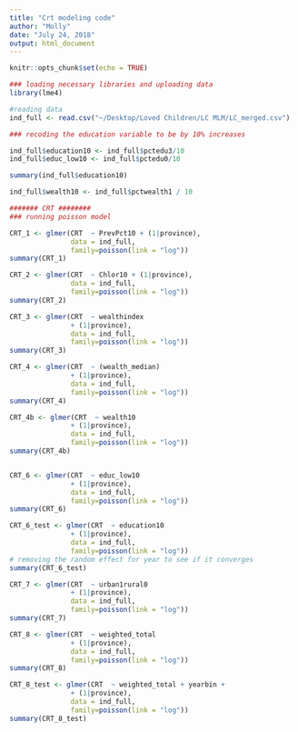 ```yaml
---
title: "Crt modeling code"
author: "Molly"
date: "July 24, 2018"
output: html_document
---
```


```r
knitr::opts_chunk$set(echo = TRUE)
```

```r
### loading necessary libraries and uploading data
library(lme4)

#reading data 
ind_full <- read.csv("~/Desktop/Loved Children/LC MLM/LC_merged.csv")
```

```r
### recoding the education variable to be by 10% increases 

ind_full$education10 <- ind_full$pctedu3/10
ind_full$educ_low10 <- ind_full$pctedu0/10

summary(ind_full$education10)

ind_full$wealth10 <- ind_full$pctwealth1 / 10
```

```r
####### CRT ########
### running poisson model

CRT_1 <- glmer(CRT  ~ PrevPct10 + (1|province), 
               data = ind_full, 
               family=poisson(link = "log"))
summary(CRT_1)

CRT_2 <- glmer(CRT  ~ Chlor10 + (1|province), 
               data = ind_full, 
               family=poisson(link = "log"))
summary(CRT_2)

CRT_3 <- glmer(CRT  ~ wealthindex
               + (1|province), 
               data = ind_full, 
               family=poisson(link = "log"))
summary(CRT_3)

CRT_4 <- glmer(CRT  ~ (wealth_median)
               + (1|province), 
               data = ind_full, 
               family=poisson(link = "log"))
summary(CRT_4)

CRT_4b <- glmer(CRT  ~ wealth10 
               + (1|province), 
               data = ind_full, 
               family=poisson(link = "log"))
summary(CRT_4b)


CRT_6 <- glmer(CRT  ~ educ_low10
               + (1|province), 
               data = ind_full, 
               family=poisson(link = "log"))
summary(CRT_6)

CRT_6_test <- glmer(CRT  ~ education10
               + (1|province), 
               data = ind_full, 
               family=poisson(link = "log"))
# removing the random effect for year to see if it converges 
summary(CRT_6_test)

CRT_7 <- glmer(CRT  ~ urban1rural0 
               + (1|province), 
               data = ind_full, 
               family=poisson(link = "log"))
summary(CRT_7)

CRT_8 <- glmer(CRT  ~ weighted_total 
               + (1|province), 
               data = ind_full, 
               family=poisson(link = "log"))
summary(CRT_8)

CRT_8_test <- glmer(CRT  ~ weighted_total + yearbin + 
               + (1|province), 
               data = ind_full, 
               family=poisson(link = "log"))
summary(CRT_8_test)
```

